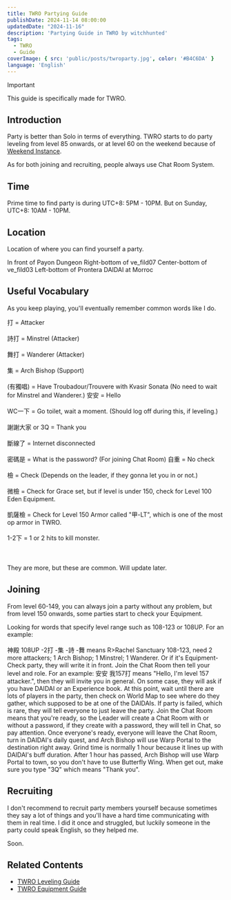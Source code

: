 ```yaml
---
title: TWRO Partying Guide 
publishDate: 2024-11-14 08:00:00
updatedDate: "2024-11-16"
description: 'Partying Guide in TWRO by witchhunted'
tags:
  - TWRO
  - Guide
coverImage: { src: 'public/posts/twroparty.jpg', color: '#B4C6DA' }
language: 'English'
---
```



> [!IMPORTANT]
> This guide is specifically made for TWRO.

## Introduction

Party is better than Solo in terms of everything. TWRO starts to do party leveling from level 85 onwards, or at level 60 on the weekend because of [Weekend Instance](https://irowiki.org/wiki/Weekend).

As for both joining and recruiting, people always use Chat Room System.

## Time

Prime time to find party is during UTC+8: 5PM - 10PM. But on Sunday, UTC+8: 10AM - 10PM.

## Location

Location of where you can find yourself a party.

<Collapse title="Weekend Instance (60-80)">
<span>In front of Payon Dungeon</span>
</Collapse>

<Collapse title="ve_fild07 (85-99)">
<span>Right-bottom of ve_fild07</span>
</Collapse>

<Collapse title="ve_fild03 (95-110)">
<span>Center-bottom of ve_fild03</span>
</Collapse>

<Collapse title="Level 108-260">
<span>Left-bottom of Prontera</span>
</Collapse>

<Collapse title="Level 200-260">
<span>DAIDAI at Morroc</span>
</Collapse>

## Useful Vocabulary

As you keep playing, you'll eventually remember common words like I do.

<Collapse title="Roles">
<span>打 = Attacker
<br></br>詩打 = Minstrel (Attacker)
<br></br>舞打 = Wanderer (Attacker)
<br></br>集 = Arch Bishop (Support)
<br></br>(有獨唱) = Have Troubadour/Trouvere with Kvasir Sonata (No need to wait for Minstrel and Wanderer.)</span>
</Collapse>

<Collapse title="Chat">
<span>安安 = Hello
<br></br>WC一下 = Go toilet, wait a moment. (Should log off during this, if leveling.)
<br></br>謝謝大家 or 3Q = Thank you
<br></br>斷線了 = Internet disconnected
<br></br>密碼是 = What is the password? (For joining Chat Room)</span>
</Collapse>

<Collapse title="Equipment-Check">
<span>自重 = No check
<br></br>檢 = Check (Depends on the leader, if they gonna let you in or not.)
<br></br>微檢 = Check for Grace set, but if level is under 150, check for Level 100 Eden Equipment.
<br></br>凱薩檢 = Check for Level 150 Armor called "甲-LT", which is one of the most op armor in TWRO.
<br></br>1-2下 = 1 or 2 hits to kill monster.
<br></br><br></br>They are more, but these are common. Will update later.</span>
</Collapse>

## Joining

From level 60-149, you can always join a party without any problem, but from level 150 onwards, some parties start to check your Equipment.

<Collapse title="Step 1 - Find a party">
<span>Looking for words that specify level range such as 108-123 or 108UP. For an example:
<br></br>神殿 108UP -2打 -集 -詩 -舞 means R>Rachel Sanctuary 108-123, need 2 more attackers; 1 Arch Bishop; 1 Minstrel; 1 Wanderer. Or if it's Equipment-Check party, they will
write it in front.</span>
</Collapse>

<Collapse title="Step 2 - Ask to join">
<span>Join the Chat Room then tell your level and role. For an example: 安安 我157打 means "Hello, I'm level 157 attacker.", then they will invite you in general. On some case, they will ask if you have DAIDAI or an Experience book.</span>
</Collapse>

<Collapse title="Step 3 - Wait">
<span>At this point, wait until there are lots of players in the party, then check on World Map to see where do they gather, which supposed to be at one of the DAIDAIs. If party is failed, which is rare, they will tell everyone to just leave the party.</span>
</Collapse>

<Collapse title="Step 4 - Ready to go">
<span>Join the Chat Room means that you're ready, so the Leader will create a Chat Room with or without a password, if they create with a password, they will tell in Chat, so pay attention.
Once everyone's ready, everyone will leave the Chat Room, turn in DAIDAI's daily quest, and Arch Bishop will use Warp Portal to the destination right away. Grind time is normally 1 hour because it lines up with DAIDAI's buff duration.</span>
</Collapse>

<Collapse title="Step 5 - Ready to leave">
<span>After 1 hour has passed, Arch Bishop will use Warp Portal to town, so you don't have to use Butterfly Wing. When get out, make sure you type "3Q" which means "Thank you".</span>
</Collapse>

## Recruiting

I don't recommend to recruit party members yourself because sometimes they say a lot of things and you'll have a hard time communicating with them in real time. I did it once and struggled, but luckily someone in the party could speak English, so they helped me.

<Collapse title="Step 1">
<span>Soon.</span>
</Collapse>

## Related Contents

- [TWRO Leveling Guide](twro_leveling_guide)
- [TWRO Equipment Guide](twro_equipment_guide)